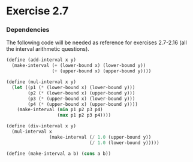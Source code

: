 
# Exercise 2.7

### Dependencies
The following code will be needed as reference for exercises 2.7-2.16 (all the interval arithmetic questions).
```scheme
(define (add-interval x y)
  (make-interval (+ (lower-bound x) (lower-bound y))
                 (+ (upper-bound x) (upper-bound y))))

(define (mul-interval x y)
  (let ((p1 (* (lower-bound x) (lower-bound y)))
        (p2 (* (lower-bound x) (upper-bound y)))
        (p3 (* (upper-bound x) (lower-bound y)))
        (p4 (* (upper-bound x) (upper-bound y))))
    (make-interval (min p1 p2 p3 p4)
                   (max p1 p2 p3 p4))))

(define (div-interval x y)
  (mul-interval x 
                (make-interval (/ 1.0 (upper-bound y))
                               (/ 1.0 (lower-bound y)))))

(define (make-interval a b) (cons a b))
```

 <Giscus
  repo={config.repo}
  repoId={config.repoId}
  category={config.category}
  categoryId={config.categoryId}
  mapping={config.mapping}
  reactionsEnabled={config.reactionsEnabled}
  emitMetadata={config.emitMetadata}
  theme={config.theme}
/>
